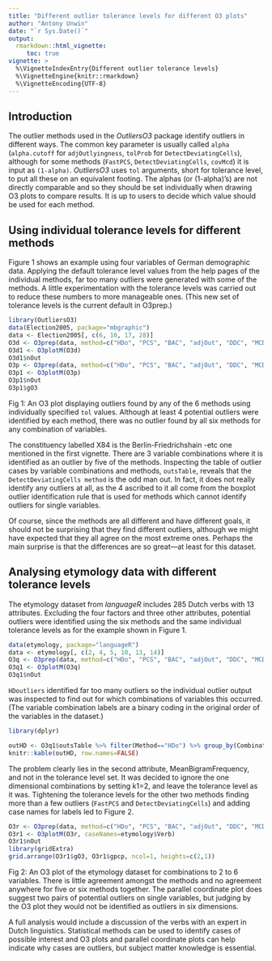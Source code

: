 ```yaml
---
title: "Different outlier tolerance levels for different O3 plots"
author: "Antony Unwin"
date: "`r Sys.Date()`"
output:
  rmarkdown::html_vignette:
     toc: true
vignette: >
  %\VignetteIndexEntry{Different outlier tolerance levels}
  %\VignetteEngine{knitr::rmarkdown}
  %\VignetteEncoding{UTF-8}
---
```



## Introduction
The outlier methods used in the *OutliersO3* package identify outliers in different ways.  The common key parameter is usually called `alpha` (`alpha.cutoff` for `adjOutlyingness`, `tolProb` for `DetectDeviatingCells`), although for some methods (`FastPCS`, `DetectDeviatingCells`, `covMcd`) it is input as `(1-alpha)`. *OutliersO3* uses `tol` arguments, short for tolerance level, to put all these on an equivalent footing.
The alphas (or (1-alpha)'s) are not directly comparable and so they should be set individually when drawing O3 plots to compare results.  It is up to users to decide which value should be used for each method. 


## Using individual tolerance levels for different methods
Figure 1 shows an example using four variables of German demographic data.  Applying the default tolerance level values from the help pages of the individual methods, far too many outliers were generated with some of the methods.  A little experimentation with the tolerance levels was carried out to reduce these numbers to more manageable ones.  (This new set of tolerance levels is the current default in O3prep.)

```r
library(OutliersO3)
data(Election2005, package="mbgraphic")
data <- Election2005[, c(6, 10, 17, 28)]
O3d <- O3prep(data, method=c("HDo", "PCS", "BAC", "adjOut", "DDC", "MCD"), tolHDo=0.05, tolPCS=0.5, tolBAC=0.95, toladj=0.25, tolDDC=0.01, tolMCD=0.5)
O3d1 <- O3plotM(O3d)
O3d1$nOut
O3p <- O3prep(data, method=c("HDo", "PCS", "BAC", "adjOut", "DDC", "MCD"))
O3p1 <- O3plotM(O3p)
O3p1$nOut
O3p1$gO3
```
Fig 1: An O3 plot displaying outliers found by any of the 6 methods using individually specified `tol` values.  Although at least 4 potential outliers were identified by each method, there was no outlier found by all six methods for any combination of variables. 

The constituency labelled X84 is the Berlin-Friedrichshain -etc one mentioned in the first vignette.  There are 3 variable combinations where it is identified as an outlier by five of the methods.  Inspecting the table of outlier cases by variable combinations and methods, `outsTable`, reveals that the `DetectDeviatingCells method` is the odd man out.  In fact, it does not really identify any outliers at all, as the 4 ascribed to it all come from the boxplot outlier identification rule that is used for methods which cannot identify outliers for single variables.

Of course, since the methods are all different and have different goals, it should not be surprising that they find different outliers, although we might have expected that they all agree on the most extreme ones.  Perhaps the main surprise is that the differences are so great---at least for this dataset.

## Analysing etymology data with different tolerance levels
The etymology dataset from *languageR* includes 285 Dutch verbs with 13 attributes.  Excluding the four factors and three other attributes, potential outliers were identified using the six methods and the same individual tolerance levels as for the example shown in Figure 1.

```r
data(etymology, package="languageR")
data <- etymology[, c(2, 4, 5, 10, 13, 14)]
O3q <- O3prep(data, method=c("HDo", "PCS", "BAC", "adjOut", "DDC", "MCD"), tolHDo=0.01, tolPCS=0.005, tolBAC=0.005, toladj=0.1, tolDDC=0.01, tolMCD=0.000001)
O3q1 <- O3plotM(O3q)
O3q1$nOut
```

`HDoutliers` identified far too many outliers so the individual outlier output was inspected to find out for which combinations of variables this occurred.  (The variable combination labels are a binary coding in the original order of the variables in the dataset.)

```r
library(dplyr)
```

```r
outHD <- O3q1$outsTable %>% filter(Method=="HDo") %>% group_by(Combination) %>% summarise(num=n()) %>% filter(num>5)
knitr::kable(outHD, row.names=FALSE)
```

The problem clearly lies in the second attribute, MeanBigramFrequency, and not in the tolerance level set.  It was decided to ignore the one dimensional combinations by setting k1=2, and leave the tolerance level as it was.  Tightening the tolerance levels for the other two methods finding more than a few outliers (`FastPCS` and `DetectDeviatingCells`) and adding case names for labels led to Figure 2.

```r
O3r <- O3prep(data, method=c("HDo", "PCS", "BAC", "adjOut", "DDC", "MCD"), k1=2, tolHDo=0.01, tolPCS=0.0025, tolBAC=0.005, toladj=0.1, tolDDC=0.005, tolMCD=0.000001)
O3r1 <- O3plotM(O3r, caseNames=etymology$Verb)
O3r1$nOut
library(gridExtra)
grid.arrange(O3r1$gO3, O3r1$gpcp, ncol=1, heights=c(2,1))
```

Fig 2: An O3 plot of the etymology dataset for combinations to 2 to 6 variables.  There is little agreement amongst the methods and no agreement anywhere for five or six methods together.  The parallel coordinate plot does suggest two pairs of potential outliers on single variables, but judging by the O3 plot they would not be identified as outliers in six dimensions.

A full analysis would include a discussion of the verbs with an expert in Dutch linguistics.  Statistical methods can be used to identify cases of possible interest and O3 plots and parallel coordinate plots can help indicate why cases are outliers, but subject matter knowledge is essential.



